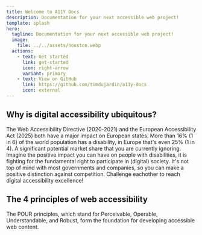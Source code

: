 ```yaml
---
title: Welcome to A11Y Docs
description: Documentation for your next accessible web project!
template: splash
hero:
  tagline: Documentation for your next accessible web project!
  image:
    file: ../../assets/houston.webp
  actions:
    - text: Get started
      link: get-started
      icon: right-arrow
      variant: primary
    - text: View on GitHub
      link: https://github.com/timdujardin/a11y-docs
      icon: external
---
```



## Why is digital accessibility ubiquitous?

<CardGrid stagger>
  <Card title="European legislation" icon="open-book">
    The Web Accessibility Directive (2020-2021) and the European Accessibility
    Act (2025) both have a major impact on European states.
  </Card>
  <Card title="Expand your audience" icon="setting">
    More than 16% (1 in 6) of the world population has a disability, in Europe
    that's even 25% (1 in 4). A significant potential market share that you are
    currently ignoring.
  </Card>
  <Card title="Social responsibility" icon="puzzle">
    Imagine the positive impact you can have on people with disabilities, it is
    fighting for the fundamental right to participate in (digital) society.
  </Card>
  <Card title="Brand reputation" icon="laptop">
    It's not top of mind with most governments and companies, so you can make a
    positive distinction against competition. Challenge eachother to reach
    digital accessibility excellence!
  </Card>
</CardGrid>

## The 4 principles of web accessibility

The POUR principles, which stand for Perceivable, Operable, Understandable, and Robust, form the foundation for developing accessible web content.

<CardGrid>
  <LinkCard
    title="1. Perceivable"
    href="/principles/perceivable"
    description="Content must be presented in a way that can be perceived
    by all users, regardless of sensory abilities."
  ></LinkCard>
  <LinkCard
    title="2. Operable"
    href="/principles/operable"
    description="Users should be able to navigate and interact with the
    content using a variety of input methods."
  ></LinkCard>
  <LinkCard
    title="3. Understandable"
    href="/principles/understandable"
    description="Information and the operation of the interface must be
    clear and easy to comprehend for all users."
  ></LinkCard>
  <LinkCard
    title="4. Robust"
    href="/principles/robust"
    description="Content should be compatible with a wide range of user
    agents, including assistive technology."
  ></LinkCard>
</CardGrid>

